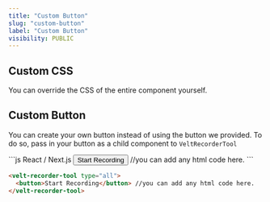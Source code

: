 ```yaml
---
title: "Custom Button"
slug: "custom-button"
label: "Custom Button"
visibility: PUBLIC
---
```





## Custom CSS
You can override the CSS of the entire component yourself.

## Custom Button
You can create your own button instead of using the button we provided. To do so, pass in your button as a child component to `VeltRecorderTool`

<RequestExample>
```js React / Next.js
  <VeltRecorderTool type="all">
    <button>Start Recording</button> //you can add any html code here.
  </VeltRecorderTool>
```

```html HTML
<velt-recorder-tool type="all">
  <button>Start Recording</button> //you can add any html code here.
</velt-recorder-tool>
```
</RequestExample>


